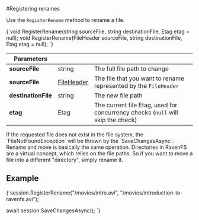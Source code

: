 
#Registering renames

Use the `RegisterRename` method to rename a file.



<TabItem value="rename_1" label="rename_1">
<CodeBlock language="csharp">
{`void RegisterRename(string sourceFile, string destinationFile, Etag etag = null);
void RegisterRename(FileHeader sourceFile, string destinationFile, Etag etag = null);
`}
</CodeBlock>
</TabItem>

| Parameters | | |
| ------------- | ------------- | ----- |
| **sourceFile** | string | The full file path to change|
| **sourceFile** | [FileHeader](../../../glossary/file-header.mdx) | The file that you want to rename represented by the `FileHeader` |
| **destinationFile** | string | The new file path |
| **etag** | Etag | The current file Etag, used for concurrency checks (`null` will skip the check) |

<Admonition type="warning" title="FileNotFoundException" id="filenotfoundexception" href="#filenotfoundexception">
If the requested file does not exist in the file system, the `FileNotFoundException` will be thrown by the `SaveChangesAsync`.
</Admonition>

<Admonition type="note" title="Rename and move" id="rename-and-move" href="#rename-and-move">
Rename and move is basically the same operation. Directories in RavenFS are a virtual concept, which relies on the file paths. So if you want to move a file into a different "directory", simply rename it.
</Admonition>

## Example

<TabItem value="rename_2" label="rename_2">
<CodeBlock language="csharp">
{`session.RegisterRename("/movies/intro.avi", "/movies/introduction-to-ravenfs.avi");

await session.SaveChangesAsync();
`}
</CodeBlock>
</TabItem>

